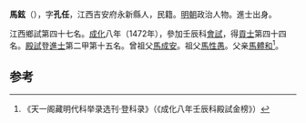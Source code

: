 '''馬鉉'''（{{bd|1443年||？}}），字'''孔任'''，江西吉安府永新縣人，民籍。[[明朝|明朝]]政治人物。進士出身。

江西鄉試第四十七名。[[成化|成化]]八年（1472年），參加壬辰科[[會試|會試]]，得[[貢士|貢士]]第四十四名。[[殿試|殿試]]登[[進士|進士]]第二甲第十五名。曾祖父[[馬成安|馬成安]]。祖父[[馬性愚|馬性愚]]。父亲[[馬體和|馬體和]]<ref>《天一阁藏明代科举录选刊·登科录》（《成化八年壬辰科殿試金榜》）</ref>。

==参考==
{{reflist}}
{{明朝人物小作品}}
{{成化八年壬辰科殿試金榜}}